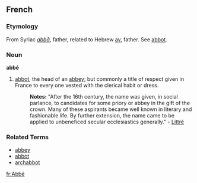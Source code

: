 ==French==
===Etymology===
From Syriac ''[[abbā]]'', father, related to Hebrew [[av]], father.  See [[abbot]].
===Noun===
'''abbé'''
#[[abbot]], the head of an [[abbey]]; but commonly a title of respect given in France to every one vested with the clerical habit or dress.
#:'''Notes:''' "After the 16th century, the name was given, in social parlance, to candidates for some priory or abbey in the gift of the crown. Many of these aspirants became well known in literary and fashionable life. By further extension, the name came to be applied to unbeneficed secular ecclesiastics generally." - [[Littré]]

===Related Terms===
*[[abbey]]
*[[abbot]]
*[[archabbot]]

[[fr:Abbé]]